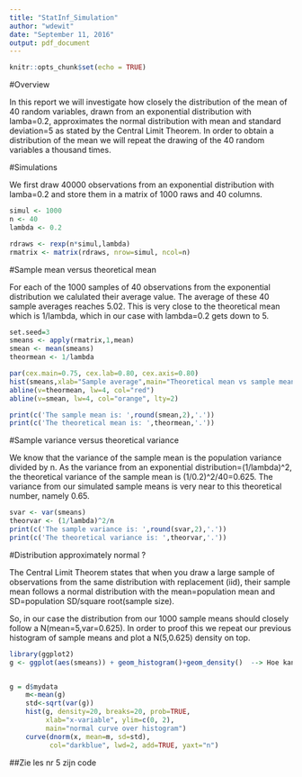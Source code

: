 ```yaml
---
title: "StatInf_Simulation"
author: "wdewit"
date: "September 11, 2016"
output: pdf_document
---
```


```r
knitr::opts_chunk$set(echo = TRUE)
```

#Overview

In this report we will investigate how closely the distribution of the mean of 40 random variables, drawn from an exponential distribution with lamba=0.2, approximates the normal distribution with mean and standard deviation=5 as stated by the Central Limit Theorem. In order to obtain a distribution of the mean we will repeat the drawing of the 40 random variables a thousand times.

#Simulations

We first draw 40000 observations from an exponential distribution with lamba=0.2 and store them in a matrix of 1000 raws and 40 columns. 

```r
simul <- 1000
n <- 40
lambda <- 0.2

rdraws <- rexp(n*simul,lambda)
rmatrix <- matrix(rdraws, nrow=simul, ncol=n)
```

#Sample mean versus theoretical mean

For each of the 1000 samples of 40 observations from the exponential distribution we calulated their average value. The average of these 40 sample averages reaches 5.02. This is very close to the theoretical mean which is 1/lambda, which in our case with lambda=0.2 gets down to 5.

```r
set.seed=3
smeans <- apply(rmatrix,1,mean)
smean <- mean(smeans)
theormean <- 1/lambda
```

```r
par(cex.main=0.75, cex.lab=0.80, cex.axis=0.80)
hist(smeans,xlab="Sample average",main="Theoretical mean vs sample mean of 1000 simulations of average of 40 draws from exp(lamba=0.2)")
abline(v=theormean, lw=4, col="red")
abline(v=smean, lw=4, col="orange", lty=2)
```

```r
print(c('The sample mean is: ',round(smean,2),'.'))
print(c('The theoretical mean is: ',theormean,'.'))
```

#Sample variance versus theoretical variance

We know that the variance of the sample mean is the population variance divided by n. As the variance from an exponential distribution=(1/lambda)^2, the theoretical variance of the sample mean is (1/0.2)^2/40=0.625. The variance from our simulated sample means is very near to this theoretical number, namely 0.65. 

```r
svar <- var(smeans)
theorvar <- (1/lambda)^2/n
print(c('The sample variance is: ',round(svar,2),'.'))
print(c('The theoretical variance is: ',theorvar,'.'))  
```


#Distribution approximately normal ?

The Central Limit Theorem states that when you draw a large sample of observations from the same distribution with replacement (iid), their sample mean follows a normal distribution with the mean=population mean and SD=population SD/square root(sample size). 

So, in our case the distribution from our 1000 sample means should closely follow a N(mean=5,var=0.625). In order to proof this we repeat our previous histogram of sample means and plot a N(5,0.625) density on top.


```r
library(ggplot2)
g <- ggplot(aes(smeans)) + geom_histogram()+geom_density()  --> Hoe kan ik hier nu N(5,0.625) plotten ? Werkt code hieronder of ga naar stackoverflow verder zoeken. Ga ook kijken in les 5 rmd files.


g = d$mydata
    m<-mean(g)
    std<-sqrt(var(g))
    hist(g, density=20, breaks=20, prob=TRUE, 
         xlab="x-variable", ylim=c(0, 2), 
         main="normal curve over histogram")
    curve(dnorm(x, mean=m, sd=std), 
          col="darkblue", lwd=2, add=TRUE, yaxt="n")


```


##Zie les nr 5 zijn code

